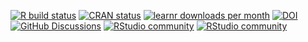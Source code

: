 <!-- badges: start -->
[![R build status](https://github.com/rstudio/learnr/workflows/R-CMD-check/badge.svg)](https://github.com/rstudio/learnr)
[![CRAN status](https://www.r-pkg.org/badges/version/learnr)](https://CRAN.R-project.org/package=learnr)
[![learnr downloads per month](http://cranlogs.r-pkg.org/badges/learnr)](http://www.rpackages.io/package/learnr)
[![DOI](https://zenodo.org/badge/71377580.svg)](https://zenodo.org/badge/latestdoi/71377580)
<br /> 
[![GitHub Discussions](https://img.shields.io/github/discussions/rstudio/learnr?logo=github&style=social)](https://github.com/rstudio/learnr/discussions)
[![RStudio community](https://img.shields.io/badge/community-teaching-blue?style=social&logo=rstudio&logoColor=75AADB)](https://community.rstudio.com/c/teaching)
[![RStudio community](https://img.shields.io/badge/community-learnr-blue?style=social&logo=rstudio&logoColor=75AADB)](https://community.rstudio.com/new-topic?title=&category_id=13&tags=learnr&body=%0A%0A%0A%20%20--------%0A%20%20%0A%20%20%3Csup%3EReferred%20here%20by%20%60learnr%60%27s%20GitHub%3C/sup%3E%0A&u=barret)
<!-- badges: end -->
